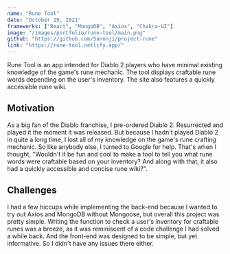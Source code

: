 ```yaml
---
name: "Rune Tool"
date: "October 19, 2021"
frameworks: ["React", "MongoDB", "Axios", "Chakra-UI"]
image: "/images/portfolio/rune-tool/main.png"
github: "https://github.com/Sannnji/project-rune"
link: "https://rune-tool.netlify.app/"
---
```


Rune Tool is an app intended for Diablo 2 players who have minimal existing knowledge of the game's rune mechanic.
The tool displays craftable rune words depending on the user's inventory. The site also features a quickly accessible
rune wiki.

## Motivation

As a big fan of the Diablo franchise, I pre-ordered Diablo 2: Resurrected and played it the moment it was released.
But because I hadn't played Diablo 2 in quite a long time, I lost all of my knowledge on the game's rune crafting
mechanic. So like anybody else, I turned to Google for help. That's when I thought, "Wouldn't it be fun and cool to
make a tool to tell you what rune words were craftable based on your inventory? And along with that, it also
had a quickly accessible and concise rune wiki?".

## Challenges

I had a few hiccups while implementing the back-end because I wanted to try out Axios and MongoDB without Mongoose, 
but overall this project was pretty simple. Writing the function to check a user's inventory for craftable runes was 
a breeze, as it was reminiscent of a code challenge I had solved a while back. And the front-end was designed to be 
simple, but yet informative. So I didn't have any issues there either.


